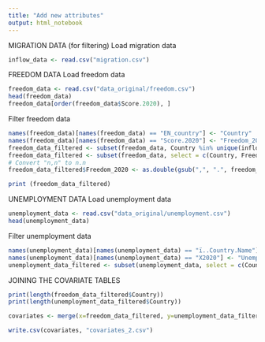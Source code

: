 ```yaml
---
title: "Add new attributes"
output: html_notebook
---
```

MIGRATION DATA (for filtering)
Load migration data
```r
inflow_data <- read.csv("migration.csv")
```


FREEDOM DATA
Load freedom data
```r
freedom_data <- read.csv("data_original/freedom.csv")
head(freedom_data)
freedom_data[order(freedom_data$Score.2020), ]
```

Filter freedom data
```r
names(freedom_data)[names(freedom_data) == "EN_country"] <- "Country"
names(freedom_data)[names(freedom_data) == "Score.2020"] <- "Freedom_2020"
freedom_data_filtered <- subset(freedom_data, Country %in% unique(inflow_data$To)) 
freedom_data_filtered <- subset(freedom_data, select = c(Country, Freedom_2020), Country %in% unique(inflow_data$To)) 
# Convert "n,n" to n.n
freedom_data_filtered$Freedom_2020 <- as.double(gsub(",", ".", freedom_data_filtered$Freedom_2020))

print (freedom_data_filtered)
```

UNEMPLOYMENT DATA
Load unemployment data
```r
unemployment_data <- read.csv("data_original/unemployment.csv")
head(unemployment_data)
```

Filter unemployment data
```r
names(unemployment_data)[names(unemployment_data) == "ï..Country.Name"] <- "Country"
names(unemployment_data)[names(unemployment_data) == "X2020"] <- "Unemployment_2020"
unemployment_data_filtered <- subset(unemployment_data, select = c(Country, Unemployment_2020), Country %in% unique(inflow_data$To)) 
```

JOINING THE COVARIATE TABLES
```r
print(length(freedom_data_filtered$Country))
print(length(unemployment_data_filtered$Country))

covariates <- merge(x=freedom_data_filtered, y=unemployment_data_filtered, by="Country")

write.csv(covariates, "covariates_2.csv")

```
